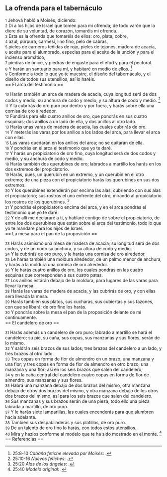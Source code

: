 == La ofrenda para el tabernáculo ==

{{anchor|1}} <small>1</small> Jehová habló a Moisés, diciendo:<br>
{{anchor|2}} <small>2</small> Di a los hijos de Israel que tomen para mí ofrenda; de todo varón que la diere de su voluntad, de corazón, tomaréis mi ofrenda.<br>
{{anchor|3}} <small>3</small> Esta es la ofrenda que tomaréis de ellos: oro, plata, cobre,<br>
{{anchor|4}} <small>4</small> azul, púrpura, carmesí, lino fino, pelo de cabras,<br>
{{anchor|5}} <small>5</small> pieles de carneros teñidas de rojo, pieles de tejones, madera de acacia,<br>
{{anchor|6}} <small>6</small> aceite para el alumbrado, especias para el aceite de la unción y para el incienso aromático,<br>
{{anchor|7}} <small>7</small> piedras de ónice, y piedras de engaste para el efod y para el pectoral.<br>
{{anchor|8}} <small>8</small> Y harán un santuario para mí, y habitaré en medio de ellos. <ref>25:8-10 ''Cabaña fetiche elevada por Moisés'': {{lib|LU|88|2|3}}.</ref><br>
{{anchor|9}} <small>9</small> Conforme a todo lo que yo te muestre, el diseño del tabernáculo, y el diseño de todos sus utensilios, así lo haréis.<br>
== El arca del testimonio ==

{{anchor|10}} <small>10</small> Harán también un arca de madera de acacia, cuya longitud será de dos codos   y medio, su anchura de codo y medio, y su altura de codo y medio. <ref>25:10-16 ''Nuevos fetiches'': {{lib|LU|88|2|5}}.</ref><br>
{{anchor|11}} <small>11</small> Y la cubrirás de oro puro por dentro y por fuera, y harás sobre ella una cornisa de oro alrededor.<br>
{{anchor|12}} <small>12</small> Fundirás para ella cuatro anillos de oro, que pondrás en sus cuatro esquinas; dos anillos a un lado de ella, y dos anillos al otro lado.<br>
{{anchor|13}} <small>13</small> Harás unas varas de madera de acacia, las cuales cubrirás de oro.<br>
{{anchor|14}} <small>14</small> Y meterás las varas por los anillos a los lados del arca, para llevar el arca con ellas.<br>
{{anchor|15}} <small>15</small> Las varas quedarán en los anillos del arca; no se quitarán de ella.<br>
{{anchor|16}} <small>16</small> Y pondrás en el arca el testimonio que yo te daré.<br>
{{anchor|17}} <small>17</small> Y harás un propiciatorio de oro fino, cuya longitud será de dos codos   y medio, y su anchura de codo y medio.<br>
{{anchor|18}} <small>18</small> Harás también dos querubines de oro; labrados a martillo los harás en los dos extremos del propiciatorio.<br>
{{anchor|19}} <small>19</small> Harás, pues, un querubín en un extremo, y un querubín en el otro extremo; de una pieza con el propiciatorio harás los querubines en sus dos extremos.<br>
{{anchor|20}} <small>20</small> Y los querubines extenderán por encima las alas, cubriendo con sus alas el propiciatorio; sus rostros el uno enfrente del otro, mirando al propiciatorio los rostros de los querubines. <ref>25:20 ''Alas de los ángeles'': {{lib|LU|39|5|12}}.</ref><br>
{{anchor|21}} <small>21</small> Y pondrás el propiciatorio encima del arca, y en el arca pondrás el testimonio que yo te daré.<br>
{{anchor|22}} <small>22</small> Y de allí me declararé a ti, y hablaré contigo de sobre el propiciatorio, de entre los dos querubines que están sobre el arca del testimonio, todo lo que yo te mandare para los hijos de Israel.<br>
== La mesa para el pan de la proposición ==

{{anchor|23}} <small>23</small> Harás asimismo una mesa de madera de acacia; su longitud será de dos codos,   y de un codo su anchura, y su altura de codo y medio.<br>
{{anchor|24}} <small>24</small> Y la cubrirás de oro puro, y le harás una cornisa de oro alrededor.<br>
{{anchor|25}} <small>25</small> Le harás también una moldura alrededor, de un palmo menor   de anchura, y harás a la moldura una cornisa de oro alrededor.<br>
{{anchor|26}} <small>26</small> Y le harás cuatro anillos de oro, los cuales pondrás en las cuatro esquinas que corresponden a sus cuatro patas.<br>
{{anchor|27}} <small>27</small> Los anillos estarán debajo de la moldura, para lugares de las varas para llevar la mesa.<br>
{{anchor|28}} <small>28</small> Harás las varas de madera de acacia, y las cubrirás de oro, y con ellas será llevada la mesa.<br>
{{anchor|29}} <small>29</small> Harás también sus platos, sus cucharas, sus cubiertas y sus tazones, con que se libará; de oro fino los harás.<br>
{{anchor|30}} <small>30</small> Y pondrás sobre la mesa el pan de la proposición delante de mí continuamente.<br>
== El candelero de oro ==

{{anchor|31}} <small>31</small> Harás además un candelero de oro puro; labrado a martillo se hará el candelero; su pie, su caña, sus copas, sus manzanas y sus flores, serán de lo mismo.<br>
{{anchor|32}} <small>32</small> Y saldrán seis brazos de sus lados; tres brazos del candelero a un lado, y tres brazos al otro lado.<br>
{{anchor|33}} <small>33</small> Tres copas en forma de flor de almendro en un brazo, una manzana y una flor; y tres copas en forma de flor de almendro en otro brazo, una manzana y una flor; así en los seis brazos que salen del candelero;<br>
{{anchor|34}} <small>34</small> y en la caña central del candelero cuatro copas en forma de flor de almendro, sus manzanas y sus flores.<br>
{{anchor|35}} <small>35</small> Habrá una manzana debajo de dos brazos del mismo, otra manzana debajo de otros dos brazos del mismo, y otra manzana debajo de los otros dos brazos del mismo, así para los seis brazos que salen del candelero.<br>
{{anchor|36}} <small>36</small> Sus manzanas y sus brazos serán de una pieza, todo ello una pieza labrada a martillo, de oro puro.<br>
{{anchor|37}} <small>37</small> Y le harás siete lamparillas, las cuales encenderás para que alumbren hacia adelante.<br>
{{anchor|38}} <small>38</small> También sus despabiladeras y sus platillos, de oro puro.<br>
{{anchor|39}} <small>39</small> De un talento de oro   fino lo harás, con todos estos utensilios.<br>
{{anchor|40}} <small>40</small> Mira y hazlos conforme al modelo que te ha sido mostrado en el monte. <ref>25:40 ''Modelo original'': {{lib|LU|27|2|1}}.</ref><br>
== Referencias ==

<references />

